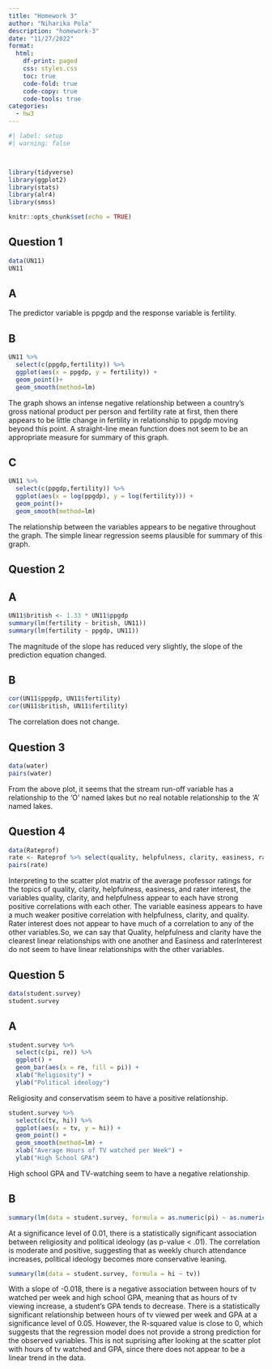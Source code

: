 ```yaml
---
title: "Homework 3"
author: "Niharika Pola"
description: "homework-3"
date: "11/27/2022"
format:
  html:
    df-print: paged
    css: styles.css
    toc: true
    code-fold: true
    code-copy: true
    code-tools: true
categories:
  - hw3
---
```


```r
#| label: setup
#| warning: false



library(tidyverse)
library(ggplot2)
library(stats)
library(alr4)
library(smss)

knitr::opts_chunk$set(echo = TRUE)
```

## Question 1

```r
data(UN11)
UN11
```

## A

The predictor variable is ppgdp and the response variable is fertility.

## B

```r
UN11 %>%
  select(c(ppgdp,fertility)) %>%
  ggplot(aes(x = ppgdp, y = fertility)) + 
  geom_point()+
  geom_smooth(method=lm)
```

The graph shows an intense negative relationship between a country's gross national product per person and fertility rate at first, then there appears to be little change in fertility in relationship to ppgdp moving beyond this point. A straight-line mean function does not seem to be an appropriate measure for summary of this graph.

## C

```r
UN11 %>%
  select(c(ppgdp,fertility)) %>%
  ggplot(aes(x = log(ppgdp), y = log(fertility))) + 
  geom_point()+
  geom_smooth(method=lm)
```

The relationship between the variables appears to be negative throughout the graph. The simple linear regression seems plausible for summary of this graph.

## Question 2

## A

```r
UN11$british <- 1.33 * UN11$ppgdp
summary(lm(fertility ~ british, UN11))
summary(lm(fertility ~ ppgdp, UN11))
```

The magnitude of the slope has reduced very slightly, the slope of the prediction equation changed.

## B

```r
cor(UN11$ppgdp, UN11$fertility)
cor(UN11$british, UN11$fertility)
```

The correlation does not change.

## Question 3

```r
data(water)
pairs(water)
```

From the above plot, it seems that the stream run-off variable has a relationship to the 'O' named lakes but no real notable relationship to the 'A' named lakes.

## Question 4

```r
data(Rateprof)
rate <- Rateprof %>% select(quality, helpfulness, clarity, easiness, raterInterest)
pairs(rate)
```

Interpreting to the scatter plot matrix of the average professor ratings for the topics of quality, clarity, helpfulness, easiness, and rater interest, the variables quality, clarity, and helpfulness appear to each have strong positive correlations with each other. The variable easiness appears to have a much weaker positive correlation with helpfulness, clarity, and quality. Rater interest does not appear to have much of a correlation to any of the other variables.So, we can say that Quality, helpfulness and clarity have the clearest linear relationships with one another and Easiness and raterInterest do not seem to have linear relationships with the other variables.

## Question 5

```r
data(student.survey)
student.survey
```

## A

```r
student.survey %>%
  select(c(pi, re)) %>%
  ggplot() + 
  geom_bar(aes(x = re, fill = pi)) +
  xlab("Religiosity") +
  ylab("Political ideology") 
```

Religiosity and conservatism seem to have a positive relationship.

```r
student.survey %>%
  select(c(tv, hi)) %>%
  ggplot(aes(x = tv, y = hi)) + 
  geom_point() +
  geom_smooth(method=lm) +
  xlab("Average Hours of TV watched per Week") +
  ylab("High School GPA") 
```

High school GPA and TV-watching seem to have a negative relationship.

## B

```r
summary(lm(data = student.survey, formula = as.numeric(pi) ~ as.numeric(re)))
```

At a significance level of 0.01, there is a statistically significant association between religiosity and political ideology (as p-value \< .01). The correlation is moderate and positive, suggesting that as weekly church attendance increases, political ideology becomes more conservative leaning.

```r
summary(lm(data = student.survey, formula = hi ~ tv))
```

With a slope of -0.018, there is a negative association between hours of tv watched per week and high school GPA, meaning that as hours of tv viewing increase, a student's GPA tends to decrease. There is a statistically significant relationship between hours of tv viewed per week and GPA at a significance level of 0.05. However, the R-squared value is close to 0, which suggests that the regression model does not provide a strong prediction for the observed variables. This is not suprising after looking at the scatter plot with hours of tv watched and GPA, since there does not appear to be a linear trend in the data.
